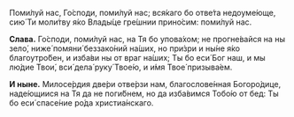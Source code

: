 Поми́луй нас, Го́споди, поми́луй нас; вся́каго бо отве́та недоуме́юще, сию́ Ти моли́тву я́ко Влады́це гре́шнии прино́сим: поми́луй нас.

**Слава.** Го́споди, поми́луй нас, на Тя бо упова́хом; не прогне́вайся на ны зело́, ниже́ помяни́ беззако́ний на́ших, но при́зри и ны́не я́ко благоутро́бен, и изба́ви ны от враг на́ших; Ты бо еси́ Бог наш, и мы лю́дие Твои́, вси́ дела́ руку́ Твое́ю, и и́мя Твое́ призыва́ем.

**И ныне.** Милосе́рдия две́ри отве́рзи нам, благослове́нная Богоро́дице, наде́ющиися на Тя да не поги́бнем, но да изба́вимся Тобо́ю от бед: Ты бо еси́ спасе́ние ро́да христиа́нскаго.
